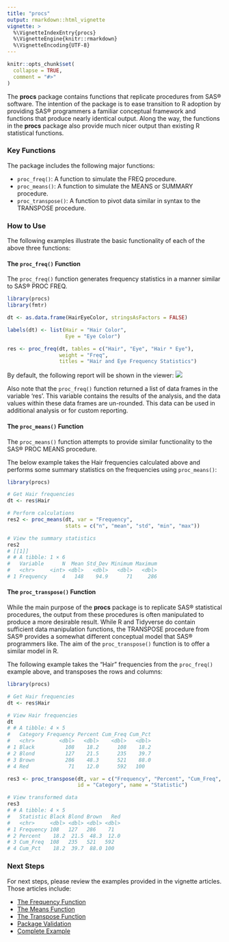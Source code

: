```yaml
---
title: "procs"
output: rmarkdown::html_vignette
vignette: >
  %\VignetteIndexEntry{procs}
  %\VignetteEngine{knitr::rmarkdown}
  %\VignetteEncoding{UTF-8}
---
```


```r
knitr::opts_chunk$set(
  collapse = TRUE,
  comment = "#>"
)
```

The **procs** package contains functions that replicate procedures from
SAS® software. The intention of the package is to ease transition to R
adoption by providing SAS® programmers a familiar conceptual framework and 
functions that produce nearly identical output. Along the way, the 
functions in the **procs** package also provide much nicer output 
than existing R statistical functions.

### Key Functions

The package includes the following major functions:

* `proc_freq()`: A function to simulate the FREQ procedure.
* `proc_means()`: A function to simulate the MEANS or SUMMARY procedure.
* `proc_transpose()`: A function to pivot data similar in syntax to the TRANSPOSE procedure.


### How to Use


The following examples illustrate the basic functionality of each of the 
above three functions:

#### The `proc_freq()` Function

The `proc_freq()` function generates frequency statistics in a manner
similar to SAS® PROC FREQ.  

```r
library(procs)
library(fmtr)

dt <- as.data.frame(HairEyeColor, stringsAsFactors = FALSE)

labels(dt) <- list(Hair = "Hair Color",
                   Eye = "Eye Color")

res <- proc_freq(dt, tables = c("Hair", "Eye", "Hair * Eye"),
                 weight = "Freq",
                 titles = "Hair and Eye Frequency Statistics")

```
By default, the following report will be shown in the viewer:
<img src="../man/images/freq1.png"/>

Also note that the `proc_freq()` function returned a list of data frames
in the variable 'res'.  This variable contains the 
results of the analysis, and the data values within these data frames are
un-rounded.  This data can be used in additional analysis or for custom reporting.

#### The `proc_means()` Function

The `proc_means()` function attempts to provide similar functionality to 
the SAS® PROC MEANS procedure.

The below example takes the Hair frequencies calculated above and performs
some summary statistics on the frequencies using `proc_means()`:

```r
library(procs)

# Get Hair frequencies
dt <- res$Hair

# Perform calculations
res2 <- proc_means(dt, var = "Frequency", 
                   stats = c("n", "mean", "std", "min", "max"))

# View the summary statistics
res2
# [[1]]
# # A tibble: 1 × 6
#   Variable      N  Mean Std_Dev Minimum Maximum
#   <chr>     <int> <dbl>   <dbl>   <dbl>   <dbl>
# 1 Frequency     4   148    94.9      71     286
```

#### The `proc_transpose()` Function

While the main purpose of the **procs** package is to replicate SAS® statistical
procedures, the output from these procedures is often manipulated to
produce a more desirable result.  While R and Tidyverse do contain sufficient
data manipulation functions, the TRANSPOSE procedure from SAS® provides a 
somewhat different conceptual model that SAS® programmers like.  The aim
of the `proc_transpose()` function is to offer a similar model in R.

The following example takes the "Hair" frequencies from the `proc_freq()`
example above, and transposes the rows and columns:

```r
library(procs)

# Get Hair frequencies
dt <- res$Hair

# View Hair frequencies
dt
# # A tibble: 4 × 5
#   Category Frequency Percent Cum_Freq Cum_Pct
#   <chr>        <dbl>   <dbl>    <dbl>   <dbl>
# 1 Black          108    18.2      108    18.2
# 2 Blond          127    21.5      235    39.7
# 3 Brown          286    48.3      521    88.0
# 4 Red             71    12.0      592   100 

res3 <- proc_transpose(dt, var = c("Frequency", "Percent", "Cum_Freq", "Cum_Pct"),
                       id = "Category", name = "Statistic")

# View transformed data
res3
# # A tibble: 4 × 5
#   Statistic Black Blond Brown   Red
#   <chr>     <dbl> <dbl> <dbl> <dbl>
# 1 Frequency 108   127   286    71  
# 2 Percent    18.2  21.5  48.3  12.0
# 3 Cum_Freq  108   235   521   592  
# 4 Cum_Pct    18.2  39.7  88.0 100  
```

### Next Steps

For next steps, please review the examples provided in the vignette articles. 
Those articles include:

* [The Frequency Function](procs-freq.html)
* [The Means Function](procs-means.html)
* [The Transpose Function](procs-transpose.html)
* [Package Validation](procs-validation.html)
* [Complete Example](procs-example1.html)




